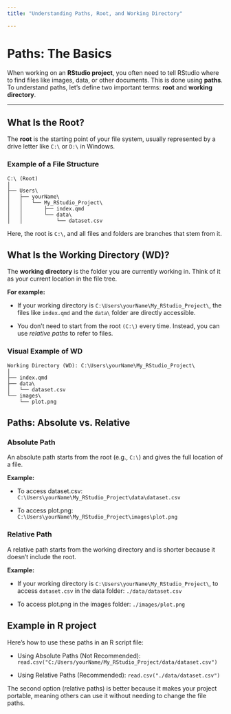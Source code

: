 ```yaml
---
title: "Understanding Paths, Root, and Working Directory"

---
```


# Paths: The Basics

When working on an **RStudio project**, you often need to tell RStudio where to find files like images, data, or other documents. This is done using **paths**. To understand paths, let’s define two important terms: **root** and **working directory**.

---

## What Is the Root?

The **root** is the starting point of your file system, usually represented by a drive letter like `C:\` or `D:\` in Windows.

### Example of a File Structure

```plaintext
C:\ (Root)
│
├── Users\
│   ├── yourName\
│   │   └── My_RStudio_Project\
│   │       ├── index.qmd
│   │       └── data\
│   │           └── dataset.csv

```

Here, the root is  `C:\`, and all files and folders are branches that stem from it.

## What Is the Working Directory (WD)?

The **working directory** is the folder you are currently working in. Think of it as your current location in the file tree.

**For example:**

- If your working directory is `C:\Users\yourName\My_RStudio_Project\`, the files like `index.qmd` and the `data\` folder are directly accessible.

- You don’t need to start from the root `(C:\)` every time. Instead, you can use _relative paths_ to refer to files.

### Visual Example of WD

```plaintext
Working Directory (WD): C:\Users\yourName\My_RStudio_Project\
│
├── index.qmd
├── data\
│   └── dataset.csv
└── images\
    └── plot.png
```

## Paths: Absolute vs. Relative

### Absolute Path

An absolute path starts from the root (e.g., `C:\`) and gives the full location of a file.

**Example:**

- To access dataset.csv: `C:\Users\yourName\My_RStudio_Project\data\dataset.csv`

- To access plot.png: `C:\Users\yourName\My_RStudio_Project\images\plot.png`



### Relative Path

A relative path starts from the working directory and is shorter because it doesn’t include the root.

**Example:**

- If your working directory is `C:\Users\yourName\My_RStudio_Project\`, to access `dataset.csv` in the data folder: `./data/dataset.csv`


- To access plot.png in the images folder: `./images/plot.png`

## Example in R project

Here’s how to use these paths in an R script file:

-  Using Absolute Paths (Not Recommended): `read.csv("C:/Users/yourName/My_RStudio_Project/data/dataset.csv")`

- Using Relative Paths (Recommended): `read.csv("./data/dataset.csv")`

The second option (relative paths) is better because it makes your project portable, meaning others can use it without needing to change the file paths.


